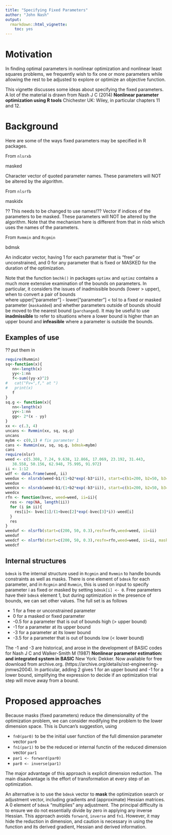 ```yaml
---
title: "Specifying Fixed Parameters"
author: "John Nash"
output:
  rmarkdown::html_vignette:
    toc: yes
---
```


# Motivation

In finding optimal parameters in nonlinear optimization and nonlinear 
least squares problems, we frequently wish to fix one or more parameters
while allowing the rest to be adjusted to explore or optimize an objective 
function. 

This vignette discusses some ideas about specifying the fixed parameters. A 
lot of the material is drawn from Nash J C (2014) **Nonlinear parameter 
optimization using R tools** Chichester UK: Wiley, in particular chapters
11 and 12.

# Background

Here are some of the ways fixed parameters may be specified in R packages.

From `nlsrxb`

masked  

Character vector of quoted parameter names. These parameters will NOT be altered by the algorithm.

From `nlsrfb`

maskidx  

?? This needs to be changed to use names!?? Vector if indices of the parameters to be masked. 
These parameters will NOT be altered by the algorithm. Note that the mechanism here is different 
from that in nlxb which uses the names of the parameters.

From `Rvmmin` and `Rcgmin`

bdmsk  

An indicator vector, having 1 for each parameter that is "free" or unconstrained, and 0 for 
any parameter that is fixed or MASKED for the duration of the optimization.

Note that the function ``bmchk()`` in packages ``optimx`` and ``optimz`` contains a much more
extensive examination of the bounds on parameters. In particular, it considers the issues of 
inadmissible bounds (lower > upper), when to convert a pair of bounds  
where upper["parameter"] - lower["parameter"] < tol to a
fixed or masked parameter (`maskadded`) and whether parameters outside of bounds should be
moved to the nearest bound (`parchanged`). It may be useful to use **inadmissible** to refer
to situations where a lower bound is higher than an upper bound and **infeasible** where
a parameter is outside the bounds.

## Examples of use

?? put them in

```r
require(Rvmmin)
sq<-function(x){
   nn<-length(x)
   yy<-1:nn
   f<-sum((yy-x)^2)
#   cat("Fv=",f," at ")
#   print(x)
   f
}
sq.g <- function(x){
   nn<-length(x)
   yy<-1:nn
   gg<- 2*(x - yy)
}
xx <- c(.3, 4)
uncans <- Rvmmin(xx, sq, sq.g)
uncans
mybm <- c(0,1) # fix parameter 1
cans <- Rvmmin(xx, sq, sq.g, bdmsk=mybm)
cans
require(nlsr)
weed <- c(5.308, 7.24, 9.638, 12.866, 17.069, 23.192, 31.443,
   38.558, 50.156, 62.948, 75.995, 91.972)
ii <- 1:12
wdf <- data.frame(weed, ii)
weedux <- nlsrxb(weed~b1/(1+b2*exp(-b3*ii)), start=c(b1=200, b2=50, b3=0.3)) 
weedux
weedcx <- nlsrxb(weed~b1/(1+b2*exp(-b3*ii)), start=c(b1=200, b2=50, b3=0.3), masked=c("b1")) 
weedcx
rfn <- function(bvec, weed=weed, ii=ii){
  res <- rep(NA, length(ii))
  for (i in ii){
    res[i]<- bvec[1]/(1+bvec[2]*exp(-bvec[3]*i))-weed[i]
  }
  res
}
weeduf <- nlsrfb(start=c(200, 50, 0.3),resfn=rfn,weed=weed, ii=ii)
weeduf
weedcf <- nlsrfb(start=c(200, 50, 0.3),resfn=rfn,weed=weed, ii=ii, maskidx=c(1))
weedcf

```

## Internal structures

`bdmsk` is the internal structure used in `Rcgmin` and `Rvmmin` to handle bounds constraints as well as masks.
There is one element of `bdmsk` for each parameter, and in `Rcgmin` and `Rvmmin`, this is used on input to 
specify parameter i as fixed or masked by setting `bdmsk[i] <- 0`. Free parameters have their `bdmsk` element 1,
but during optimization in the presence of bounds, we can set other values. The full set is as follows

* 1 for a free or unconstrained parameter
* 0 for a masked or fixed parameter
* -0.5 for a parameter that is out of bounds high (> upper bound)
* -1 for a parameter at its upper bound
* -3 for a parameter at its lower bound
* -3.5 for a parameter that is out of bounds low (< lower bound)

The -1 and -3 are historical, and arose in the development of BASIC codes for Nash J C and Walker-Smith M (1987)
**Nonlinear parameter estimation: and integrated system in BASIC** New York: Dekker. Now available for free download
from archive.org. (https://archive.org/details/ost-engineering-jnmws2004). 
In particular, adding 2 gives 1 for an upper bound and -1 for a lower bound, 
simplifying the expression to decide if an optimization trial step will move away from a bound.

# Proposed approaches

Because masks (fixed parameters) reduce the dimensionality of the optimization problem, we can consider
modifying the problem to the lower dimension space. This is Duncan's suggestion, using 

*  `fn0(par0)` to be the initial user function of the full dimension parameter vector `par0`
*  `fn1(par1)` to be the reduced or internal functin of the reduced dimension vector `par1`
*  `par1 <- forward(par0)`
*  `par0 <- inverse(par1)`

The major advantage of this approach is explicit dimension reduction. The main disadvantage
is the effort of transformation at every step of an optimization.

An alternative is to use the `bdmsk` vector to **mask** the optimization search or adjustment vector, 
including gradients and (approximate) Hessian matrices. A 0 element of `bdmsk` "multiplies" any 
adjustment. The principal difficulty is to ensure we do not essentially divide by zero in applying
any inverse Hessian. This approach avoids `forward`, `inverse` and `fn1`. However, it may hide the
reduction in dimension, and caution is necessary in using the function and its derived gradient,
Hessian and derived information.

